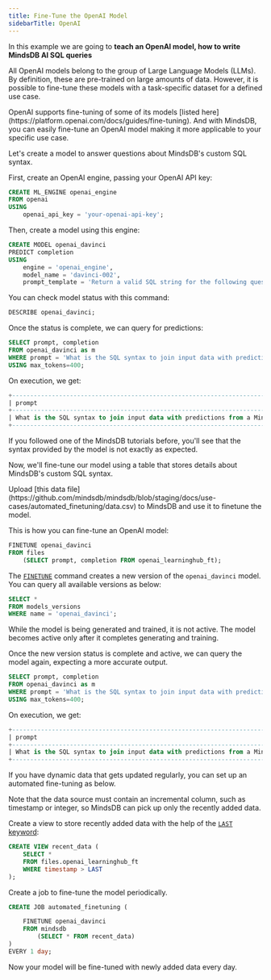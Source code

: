 ```yaml
---
title: Fine-Tune the OpenAI Model
sidebarTitle: OpenAI
---
```


In this example we are going to **teach an OpenAI model, how to write MindsDB AI SQL queries**

All OpenAI models belong to the group of Large Language Models (LLMs). By definition, these are pre-trained on large amounts of data. However, it is possible to fine-tune these models with a task-specific dataset for a defined use case.

<Tip>
OpenAI supports fine-tuning of some of its models [listed here](https://platform.openai.com/docs/guides/fine-tuning). And with MindsDB, you can easily fine-tune an OpenAI model making it more applicable to your specific use case.
</Tip>

Let's create a model to answer questions about MindsDB's custom SQL syntax.

First, create an OpenAI engine, passing your OpenAI API key:

```sql
CREATE ML_ENGINE openai_engine
FROM openai
USING
    openai_api_key = 'your-openai-api-key';
```

Then, create a model using this engine:

```sql
CREATE MODEL openai_davinci
PREDICT completion
USING
    engine = 'openai_engine',
    model_name = 'davinci-002',
    prompt_template = 'Return a valid SQL string for the following question about MindsDB in-database machine learning: {{prompt}}';
```

You can check model status with this command:

```sql
DESCRIBE openai_davinci;
```

Once the status is complete, we can query for predictions:

```sql
SELECT prompt, completion
FROM openai_davinci as m
WHERE prompt = 'What is the SQL syntax to join input data with predictions from a MindsDB machine learning model?'
USING max_tokens=400;
```

On execution, we get:

```sql
+---------------------------------------------------------------------------------------------------+------------------------------------------------------------------------------------------------------+
| prompt                                                                                            | completion                                                                                           |
+---------------------------------------------------------------------------------------------------+------------------------------------------------------------------------------------------------------+
| What is the SQL syntax to join input data with predictions from a MindsDB machine learning model? | The SQL syntax is: SELECT * FROM input_data INNER JOIN predictions ON input_data.id = predictions.id |
+---------------------------------------------------------------------------------------------------+------------------------------------------------------------------------------------------------------+
```

If you followed one of the MindsDB tutorials before, you'll see that the syntax provided by the model is not exactly as expected.

Now, we'll fine-tune our model using a table that stores details about MindsDB's custom SQL syntax.

<Info>
Upload [this data file](https://github.com/mindsdb/mindsdb/blob/staging/docs/use-cases/automated_finetuning/data.csv) to MindsDB and use it to finetune the model.
</Info>

This is how you can fine-tune an OpenAI model:

```sql
FINETUNE openai_davinci
FROM files
    (SELECT prompt, completion FROM openai_learninghub_ft);
```

The [`FINETUNE`](/sql/api/finetune) command creates a new version of the `openai_davinci` model. You can query all available versions as below:

```sql
SELECT *
FROM models_versions
WHERE name = 'openai_davinci';
```

<Warning>
While the model is being generated and trained, it is not active. The model becomes active only after it completes generating and training.
</Warning>

Once the new version status is complete and active, we can query the model again, expecting a more accurate output.

```sql
SELECT prompt, completion
FROM openai_davinci as m
WHERE prompt = 'What is the SQL syntax to join input data with predictions from a MindsDB machine learning model?'
USING max_tokens=400;
```

On execution, we get:

```sql
+---------------------------------------------------------------------------------------------------+------------------------------------------------------------------------------------------------------+
| prompt                                                                                            | completion                                                                                           |
+---------------------------------------------------------------------------------------------------+------------------------------------------------------------------------------------------------------+
| What is the SQL syntax to join input data with predictions from a MindsDB machine learning model? | SELECT * FROM mindsdb.models.my_model JOIN mindsdb.input_data_name;                                  |
+---------------------------------------------------------------------------------------------------+------------------------------------------------------------------------------------------------------+
```

<Tip>
If you have dynamic data that gets updated regularly, you can set up an automated fine-tuning as below.

Note that the data source must contain an incremental column, such as timestamp or integer, so MindsDB can pick up only the recently added data.

Create a view to store recently added data with the help of the [`LAST` keyword](/mindsdb_sql/sql/create/jobs#last):

```sql
CREATE VIEW recent_data (
    SELECT *
    FROM files.openai_learninghub_ft
    WHERE timestamp > LAST
);
```

Create a job to fine-tune the model periodically.

```sql
CREATE JOB automated_finetuning (

    FINETUNE openai_davinci
    FROM mindsdb
        (SELECT * FROM recent_data)
)
EVERY 1 day;
```

Now your model will be fine-tuned with newly added data every day.
</Tip>
